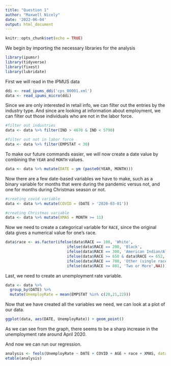 ---
title: "Question 1"
author: "Maxwell Nicely"
date: '2022-06-04'
output: html_document
---

```{r setup, include=FALSE}
knitr::opts_chunk$set(echo = TRUE)
```

We begin by importing the necessary libraries for the analysis
```{r}
library(ipumsr)
library(tidyverse)
library(fixest)
library(lubridate)
```

First we will read in the IPMUS data
```{r}
ddi <- read_ipums_ddi('cps_00001.xml')
data <- read_ipums_micro(ddi)
```

Since we are only interested in retail info, we can filter out the entries by the industry type. And since are looking at information about employment, we can filter out those individuals who are not in the labor force.
```{r}
#filter out industries
data <- data %>% filter(IND > 4670 & IND < 5790)

#filter out not in labor force
data <- data %>% filter(EMPSTAT < 30)
```

To make our future commands easier, we will now create a date value by combining the `YEAR` and `MONTH` values.
```{r}
data <- data %>% mutate(DATE = ym (paste0(YEAR, MONTH)))
```

Now there are a few date-based variables we have to make, such as a binary variable for months that were during the pandemic versus not, and one for months during Christmas season or not.
```{r}
#creating covid variable
data <- data %>% mutate(COVID = (DATE > '2020-03-01'))

#creating Christmas variable
data <- data %>% mutate(XMAS = MONTH >= 11)
```

Now we need to create a categorical variable for `RACE`, since the original data gives a numerical value for one's race.
```{r}
data$race <- as.factor(ifelse(data$RACE == 100, 'White',
                           ifelse(data$RACE == 200, 'Black',
                           ifelse(data$RACE == 300, 'American Indian/Aleut/Eskimo',
                           ifelse(data$RACE >= 650 & data$RACE <= 652, 'Asian or Pacific Islander',
                           ifelse(data$RACE == 700, 'Other (single race)',
                           ifelse(data$RACE >= 801, 'Two or More',NA)))))))
```

Last, we need to create an unemployment rate variable.
```{r}
data <- data %>%
  group_by(DATE) %>%
  mutate(UnemployRate = mean(EMPSTAT %in% c(20,21,22)))
```

Now that we have created all the variables we need, we can look at a plot of our data.
```{r}
ggplot(data, aes(DATE, UnemployRate)) + geom_point()
```

As we can see from the graph, there seems to be a sharp increase in the unemployment rate around April 2020.

And now we can run our regression.
```{r}
analysis <- feols(UnemployRate ~ DATE + COVID + AGE + race + XMAS, data = data)
etable(analysis)
```

